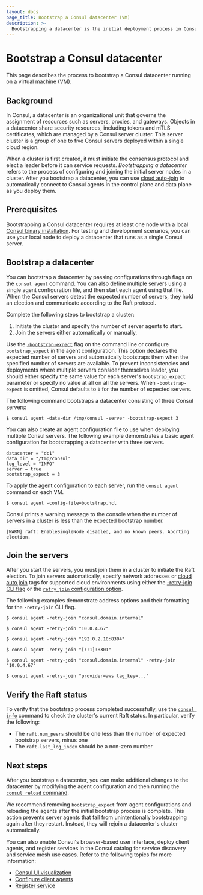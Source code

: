 ```yaml
---
layout: docs
page_title: Bootstrap a Consul datacenter (VM)
description: >-
  Bootstrapping a datacenter is the initial deployment process in Consul that starts server agents and joins them together. Learn how to deploy and join Consul servers running on a virtual machine.
---
```


# Bootstrap a Consul datacenter

This page describes the process to bootstrap a Consul datacenter running on a virtual machine (VM).

## Background

In Consul, a datacenter is an organizational unit that governs the assignment of resources such as servers, proxies, and gateways. Objects in a datacenter share security resources, including tokens and mTLS certificates, which are managed by a Consul server cluster. This server cluster is a group of one to five Consul servers deployed within a single cloud region.

When a cluster is first created, it must initiate the consensus protocol and elect a leader before it can service requests. _Bootstrapping a datacenter_ refers to the process of configuring and joining the initial server nodes in a cluster. After you bootstrap a datacenter, you can use [cloud auto-join](/consul/docs/deploy/server/cloud-auto-join) to automatically connect to Consul agents in the control plane and data plane as you deploy them.

## Prerequisites

Bootstrapping a Consul datacenter requires at least one node with a local [Consul binary installation](/consul/install). For testing and development scenarios, you can use your local node to deploy a datacenter that runs as a single Consul server.

## Bootstrap a datacenter

You can bootstrap a datacenter by passing configurations through flags on the `consul agent` command. You can also define multiple servers using a single agent configuration file, and then start each agent using that file. When the Consul servers detect the expected number of servers, they hold an election and communicate according to the Raft protocol.

Complete the following steps to bootstrap a cluster:

1. Initiate the cluster and specify the number of server agents to start.
1. Join the servers either automatically or manually.

Use the [`-bootstrap-expect`](/consul/commands/agent#_bootstrap_expect) flag on the command line or configure `bootstrap_expect` in the agent configuration. This option declares the expected number of servers and automatically bootstraps them when the specified number of servers are available. To prevent inconsistencies and deployments where multiple servers consider themselves leader, you should either specify the same value for each server's `bootstrap_expect` parameter or specify no value at all on all the servers. When `-bootstrap-expect` is omitted, Consul defaults to `1` for the number of expected servers.

The following command bootstraps a datacenter consisting of three Consul servers:

```shell-session
$ consul agent -data-dir /tmp/consul -server -bootstrap-expect 3
```

You can also create an agent configuration file to use when deploying multiple Consul servers. The following example demonstrates a basic agent configuration for bootstrapping a datacenter with three servers.

<CodeBlockConfig filename="bootstrap.hcl">

```hcl
datacenter = "dc1"
data_dir = "/tmp/consul"
log_level = "INFO"
server = true
bootstrap_expect = 3
```

</CodeBlockConfig>

To apply the agent configuration to each server, run the `consul agent` command on each VM.

```shell-session
$ consul agent -config-file=bootstrap.hcl
```

Consul prints a warning message to the console when the number of servers in a cluster is less than the expected bootstrap number.

<CodeBlockConfig hideClipboard>

```log
[WARN] raft: EnableSingleNode disabled, and no known peers. Aborting election.
```

</CodeBlockConfig>

## Join the servers

After you start the servers, you must join them in a cluster to initiate the Raft election. To join servers automatically, specify network addresses or [cloud auto join](/consul/docs/deploy/server/cloud-auto-join) tags for supported cloud environments using either the [-retry-join CLI flag](/consul/commands/agent#_retry_join) or the [`retry_join` configuration option](/consul/docs/reference/agent/configuration-file/join#retry_join).

The following examples demonstrate address options and their formatting for the `-retry-join` CLI flag.

<CodeBlockConfig heading="Using a DNS entry">

```shell-session
$ consul agent -retry-join "consul.domain.internal"
```

</CodeBlockConfig>

<CodeBlockConfig heading="Using IPv4">

```shell-session
$ consul agent -retry-join "10.0.4.67"
```

</CodeBlockConfig>

<CodeBlockConfig heading="Using a non-default Serf LAN port">

```shell-session
$ consul agent -retry-join "192.0.2.10:8304"
```

</CodeBlockConfig>

<CodeBlockConfig heading="Using IPv6">

```shell-session
$ consul agent -retry-join "[::1]:8301"
```

</CodeBlockConfig>

<CodeBlockConfig heading="Using multiple addresses">

```shell-session
$ consul agent -retry-join "consul.domain.internal" -retry-join "10.0.4.67"
```

</CodeBlockConfig>

<CodeBlockConfig heading="Using cloud auto-join">

```shell-session
$ consul agent -retry-join "provider=aws tag_key=..."
```

</CodeBlockConfig>

## Verify the Raft status

To verify that the bootstrap process completed successfully, use the [`consul info`](/consul/commands/info) command to check the cluster's current Raft status. In particular, verify the following:

- The `raft.num_peers` should be one less than the number of expected bootstrap servers, minus one
- The `raft.last_log_index` should be a non-zero number

## Next steps

After you bootstrap a datacenter, you can make additional changes to the datacenter by modifying the agent configuration and then running the [`consul reload` command](/consul/commands/reload).

We recommend removing `bootstrap_expect` from agent configurations and reloading the agents after the initial bootstrap process is complete. This action prevents server agents that fail from unintentionally bootstrapping again after they restart. Instead, they will rejoin a datacenter's cluster automatically.

You can also enable Consul's browser-based user interface, deploy client agents, and register services in the Consul catalog for service discovery and service mesh use cases. Refer to the following topics for more information:

- [Consul UI visualization](/consul/docs/fundamentals/interface/ui)
- [Configure client agents](/consul/docs/deploy/workload/client/vm)
- [Register service](/register/service/vm)
